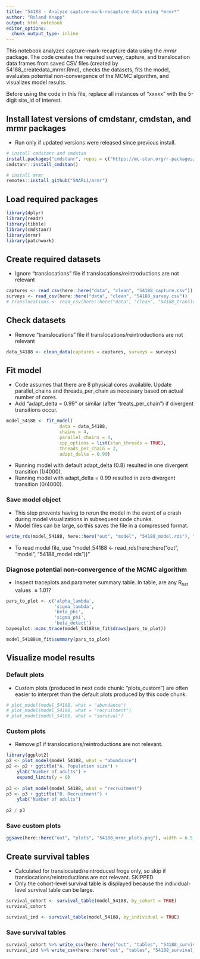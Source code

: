 ```yaml
---
title: "54188 - Analyze capture-mark-recapture data using *mrmr*"
author: "Roland Knapp"
output: html_notebook
editor_options: 
  chunk_output_type: inline
---
```

This notebook analyzes capture-mark-recapture data using the *mrmr* package. The code creates the required survey, capture, and translocation data frames from saved CSV files (created by 54188_createdata_mrmr.Rmd), checks the datasets, fits the model, evaluates potential non-convergence of the MCMC algorithm, and visualizes model results. 

Before using the code in this file, replace all instances of "xxxxx" with the 5-digit site_id of interest. 

## Install latest versions of cmdstanr, cmdstan, and mrmr packages

- Run only if updated versions were released since previous install.  
```r
# install cmdstanr and cmdstan
install.packages("cmdstanr", repos = c("https://mc-stan.org/r-packages/", getOption("repos")))
cmdstanr::install_cmdstan()

# install mrmr
remotes::install_github("SNARL1/mrmr")
```

## Load required packages

```r
library(dplyr)
library(readr)
library(tibble)
library(cmdstanr)
library(mrmr)
library(patchwork)
```

## Create required datasets

- Ignore "translocations" file if translocations/reintroductions are not relevant

```r
captures <- read_csv(here::here("data", "clean", "54188_capture.csv"))
surveys <- read_csv(here::here("data", "clean", "54188_survey.csv"))
# translocations <- read_csv(here::here("data", "clean", "54188_translocation.csv"))
```

## Check datasets

- Remove "translocations" file if translocations/reintroductions are not relevant

```r
data_54188 <- clean_data(captures = captures, surveys = surveys)
```

## Fit model

- Code assumes that there are 8 physical cores available. Update parallel_chains and threads_per_chain as necessary based on actual number of cores.  
- Add "adapt_delta = 0.99" or similar (after "treats_per_chain") if divergent transitions occur. 

```r
model_54188 <- fit_model(
                    data = data_54188, 
                    chains = 4, 
                    parallel_chains = 4, 
                    cpp_options = list(stan_threads = TRUE),
                    threads_per_chain = 2, 
                    adapt_delta = 0.99) 
```

- Running model with default adapt_delta (0.8) resulted in one divergent transition (1/4000).  
- Running model with adapt_delta = 0.99 resulted in zero divergent transition (0/4000).  

### Save model object

- This step prevents having to rerun the model in the event of a crash during model visualizations in subsequent code chunks.  
- Model files can be large, so this saves the file in a compressed format.  

```r
write_rds(model_54188, here::here("out", "model", "54188_model.rds"), "xz", compression = 9L)
```

- To read model file, use "model_54188 <- read_rds(here::here("out", "model", "54188_model.rds"))"

### Diagnose potential non-convergence of the MCMC algorithm

- Inspect traceplots and parameter summary table. In table, are any R~hat~ values $\ge 1.01$?

```r
pars_to_plot <- c('alpha_lambda', 
                  'sigma_lambda', 
                  'beta_phi', 
                  'sigma_phi', 
                  'beta_detect')
bayesplot::mcmc_trace(model_54188$m_fit$draws(pars_to_plot))

model_54188$m_fit$summary(pars_to_plot)
```

## Visualize model results

### Default plots

- Custom plots (produced in next code chunk: "plots_custom") are often easier to interpret than the default plots produced by this code chunk.  

```r
# plot_model(model_54188, what = "abundance")
# plot_model(model_54188, what = "recruitment")
# plot_model(model_54188, what = "survival")
```

### Custom plots

- Remove p1 if translocations/reintroductions are not relevant.  

```r
library(ggplot2)
p2 <- plot_model(model_54188, what = "abundance") 
p2 <- p2 + ggtitle("A. Population size") +
    ylab("Number of adults") + 
    expand_limits(y = 0)
  
p3 <- plot_model(model_54188, what = "recruitment")
p3 <- p3 + ggtitle("B. Recruitment") +
    ylab("Number of adults")
  
p2 / p3
```

### Save custom plots

```r
ggsave(here::here("out", "plots", "54188_mrmr_plots.png"), width = 6.5, height = 7.2)
```

## Create survival tables

- Calculated for translocated/reintroduced frogs only, so skip if translocations/reintroductions are not relevant. SKIPPED
- Only the cohort-level survival table is displayed because the individual-level survival table can be large.  

```r
survival_cohort <- survival_table(model_54188, by_cohort = TRUE)
survival_cohort

survival_ind <- survival_table(model_54188, by_individual = TRUE) 
```

### Save survival tables

```r
survival_cohort %>% write_csv(here::here("out", "tables", "54188_survival_cohort.csv"))
survival_ind %>% write_csv(here::here("out", "tables", "54188_survival_ind.csv"))
```


